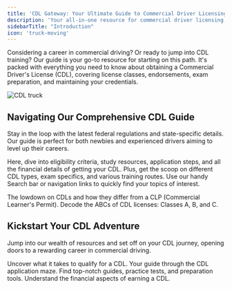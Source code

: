 ```yaml
---
title: 'CDL Gateway: Your Ultimate Guide to Commercial Driver Licensing'
description: 'Your all-in-one resource for commercial driver licensing, training, exams, and career guidance. Start your journey in commercial driving here.'
sidebarTitle: "Introduction"
icon: 'truck-moving'
---
```

Considering a career in commercial driving? Or ready to jump into CDL training? Our guide is your go-to resource for starting on this path. It's packed with everything you need to know about obtaining a Commercial Driver's License (CDL), covering license classes, endorsements, exam preparation, and maintaining your credentials.

  ![CDL truck](https://driving-tests.org/wp-content/uploads/2023/12/cdl-truck3-optim.jpeg)

## Navigating Our Comprehensive CDL Guide

Stay in the loop with the latest federal regulations and state-specific details. Our guide is perfect for both newbies and experienced drivers aiming to level up their careers. 

Here, dive into eligibility criteria, study resources, application steps, and all the financial details of getting your CDL. Plus, get the scoop on different CDL types, exam specifics, and various training routes. Use our handy Search bar or navigation links to quickly find your topics of interest.

<CardGroup cols={2}>
  <Card
    title="What is a CDL?"
    icon="id-card"
    href="cdl-definition"
  >
    The lowdown on CDLs and how they differ from a CLP (Commercial Learner's Permit).
  </Card>
  <Card
    title="CDL Classification and Licensing"
    icon="image"
    href="cdl-types/classification"
  >
    Decode the ABCs of CDL licenses: Classes A, B, and C.
  </Card>
</CardGroup>

## Kickstart Your CDL Adventure

Jump into our wealth of resources and set off on your CDL journey, opening doors to a rewarding career in commercial driving.

<CardGroup cols={2}>
  <Card
    title="Requirements and Eligibility"
    icon="file-contract"
    href="requirements-eligibility"
  >
    Uncover what it takes to qualify for a CDL.
  </Card>
  <Card
    title="Application Process"
    icon="paste"
    href="application-process"
  >
    Your guide through the CDL application maze.
  </Card>
  <Card
    title="Study Materials"
    icon="book-open"
    href="study-materials"
  >
    Find top-notch guides, practice tests, and preparation tools.
  </Card>
  <Card
    title="Fees and Costs"
    icon="file-invoice-dollar"
    href="fees-costs"
  >
    Understand the financial aspects of earning a CDL.
  </Card>
</CardGroup>


